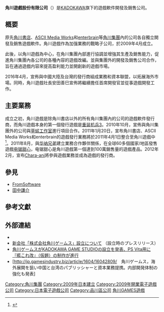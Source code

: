 {{Refimprove|time=2022-02-19T19:56:47+00:00}}
{{公司
|native_name = 株式会社角川ゲームス
|native_name_lang = ja
|name_en = KADOKAWA GAMES, LTD.
|logo = Kadokawa Games (Logo).jpg
|type = [[株式会社|株式会社]]
|location = {{JPN}}[[東京都|東京都]][[品川区|品川区]]東五反田1-2-33<br />白雉子ビル5階
|foundation = 2009年4月1日
|industry = 情報・通信業
|area_served = 遊戲軟件的規劃，開發和銷售
|key_people = {{lj|安田善巳}}（代表董事會社長）
|assets = 2億5,000万日元
|parent = 株式会社[[KADOKAWA|KADOKAWA]]<br />[[奧飛娛樂|Alpha Animation and Culture (Hong Kong) Ltd.]]<br />SNSplus Investco Co.,Ltd.
|homepage = http://www.kadokawagames.co.jp/
}}
'''角川遊戲股份有限公司'''（{{lang-ja|株式会社角川ゲームス}}）是[[KADOKAWA|KADOKAWA]]旗下的遊戲軟件開發及銷售公司。

==概要==
原先[[角川書店|角川書店]]、[[ASCII_Media_Works|ASCII Media Works]]和[[enterbrain|enterbrain]]等[[角川集團|角川集團]]內的公司各自獨立開發及銷售遊戲軟件。角川遊戲作為加强業務的戰略子公司，於2009年4月成立。

此後，以角川遊戲為中心，在角川集團內部進行協調並增強其生產及銷售能力，促進角川集團內各公司的各種內容的遊戲改編。並與集團外的開發及銷售公司合作，旨在通過遊戲内容來提高盈利能力並開創新的遊戲市場。

2016年4月，宣佈與中國大陸及台灣的發行商組成業務和資本聯盟，以拓展海外市場。同時，角川遊戲社長安田善巳宣佈將繼續擔任首席開發官並從事遊戲開發工作。

==主要業務==
成立之初，角川遊戲是除角川書店以外的所有角川集團內的公司的遊戲軟件發行商，而角川遊戲本身的第一個發行遊戲是[[重装机兵3|重装机兵3]]。2010年10月，宣佈與角川集團外的公司{{tsl|ja|プロペ|Prope}}與[[草蜢工作室|草蜢工作室]]進行項目合作。2011年1月20日，宣布角川書店、ASCII Media Works和enterbrain的遊戲發行業務將於2011年4月1日整合至角川遊戲中<ref>{{Cite web |url=http://www.kadokawagames.co.jp/news/Press_Release_Rodea_JP.pdf |title=角川ゲームス、ニンテンドー3DS参入と2011年4月からの新体制を発表 |access-date=2020-03-10 |archive-url=https://web.archive.org/web/20160625212457/http://www.kadokawagames.co.jp/news/Press_Release_Rodea_JP.pdf |archive-date=2016-06-25 |dead-url=yes }}</ref>。2011年8月，與[[华纳兄弟|华纳兄弟]]建立業務合作夥伴關係，在全球60多個國家/地區發售遊戲[[电锯甜心|电锯甜心]]，电锯甜心是角川遊戲第一個達到100萬銷售量的遊戲產品。2012年2月，宣布[[Chara-ani|Chara-ani]]將參與遊戲業務並成為遊戲的發行商。

==參見==
*[[FromSoftware|FromSoftware]]
*[[田中謙介|田中謙介]]
==參考文獻==
<references/>

== 外部連結 ==
* {{官網}}
* [http://www.kadokawa-hd.co.jp/topics/20090326.pdf 新会社「株式会社角川ゲームス」設立について] {{Wayback|url=http://www.kadokawa-hd.co.jp/topics/20090326.pdf |date=20130601094408 }}（設立時のプレスリリース）
* [http://www.famitsu.com/news/201309/26040764.html 角川ゲームスがKADOKAWA GAME STUDIOの設立を発表、PS Vita用に『艦これ改』（仮題）の制作が進行] {{Wayback|url=http://www.famitsu.com/news/201309/26040764.html |date=20200429175043 }}
* [http://jp.gamesindustry.biz/article/1604/16042809/　角川ゲームス，海外展開を狙い中国と台湾のパブリッシャーと資本業務提携。内部開発体制の強化も発表] {{Wayback|url=http://jp.gamesindustry.biz/article/1604/16042809/ |date=20200926082311 }}

{{角川集團}}
[[Category:角川集團|Category:角川集團]]
[[Category:2009年日本建立|Category:2009年日本建立]]
[[Category:2009年開業電子遊戲公司|Category:2009年開業電子遊戲公司]]
[[Category:日本電子遊戲公司|Category:日本電子遊戲公司]]
[[Category:品川區公司|Category:品川區公司]]
[[Category:角川GAMES遊戲|]]